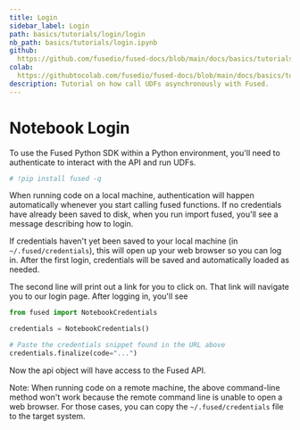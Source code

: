 ```yaml
---
title: Login
sidebar_label: Login
path: basics/tutorials/login/login
nb_path: basics/tutorials/login.ipynb
github: 
  https://github.com/fusedio/fused-docs/blob/main/docs/basics/tutorials/login.ipynb
colab: 
  https://githubtocolab.com/fusedio/fused-docs/blob/main/docs/basics/tutorials/login.ipynb
description: Tutorial on how call UDFs asynchronously with Fused.
---
```



<LinkButtons
  githubUrl="https://github.com/fusedio/fused-docs/blob/main/docs/basics/tutorials/login.ipynb"
  colabUrl="https://githubtocolab.com/fusedio/fused-docs/blob/main/docs/basics/tutorials/login.ipynb"
/>

# Notebook Login

To use the Fused Python SDK within a Python environment, you'll need to authenticate to
interact with the API and run UDFs.

```python
# !pip install fused -q
```

When running code on a local machine, authentication will happen automatically whenever
you start calling fused functions. If no credentials have already been saved to disk,
when you run import fused, you'll see a message describing how to login.

If credentials haven't yet been saved to your local machine (in `~/.fused/credentials`),
this will open up your web browser so you can log in. After the first login, credentials
will be saved and automatically loaded as needed.

The second line will print out a link for you to click on. That link will navigate you
to our login page. After logging in, you'll see

```python
from fused import NotebookCredentials

credentials = NotebookCredentials()
```

```python
# Paste the credentials snippet found in the URL above
credentials.finalize(code="...")
```

Now the api object will have access to the Fused API.

Note: When running code on a remote machine, the above command-line method won't work
because the remote command line is unable to open a web browser. For those cases, you
can copy the `~/.fused/credentials` file to the target system.

```python

```

